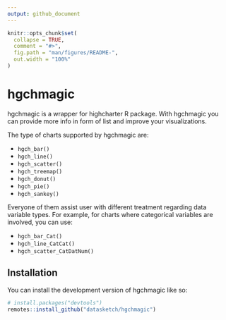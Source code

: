 ```yaml
---
output: github_document
---
```


<!-- README.md is generated from README.Rmd. Please edit that file -->

```r
knitr::opts_chunk$set(
  collapse = TRUE,
  comment = "#>",
  fig.path = "man/figures/README-",
  out.width = "100%"
)
```


# hgchmagic

<!-- badges: start -->
<!-- badges: end -->

hgchmagic is a wrapper for highcharter R package. With hgchmagic you can provide more info in form of list and improve your visualizations.

The type of charts supported by hgchmagic are:

  - `hgch_bar()`
  - `hgch_line()`
  - `hgch_scatter()`
  - `hgch_treemap()`
  - `hgch_donut()`
  - `hgch_pie()`
  - `hgch_sankey()`

Everyone of them assist user with different treatment regarding data variable types. For example, for charts where categorical variables are involved, you can use:

  - `hgch_bar_Cat()`
  - `hgch_line_CatCat()`
  - `hgch_scatter_CatDatNum()`
  


## Installation

You can install the development version of hgchmagic like so:

``` r
# install.packages("devtools")
remotes::install_github("datasketch/hgchmagic")
```







